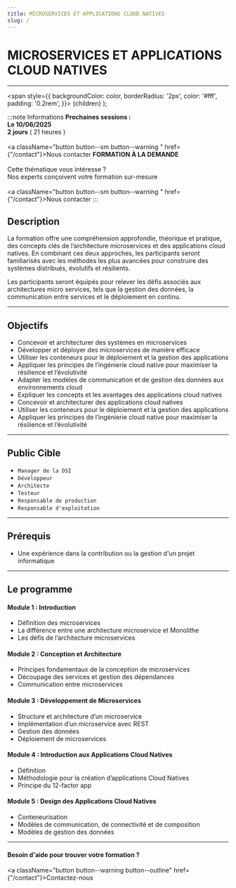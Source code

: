 ```yaml
---
title: MICROSERVICES ET APPLICATIONS CLOUD NATIVES
slug: /
---
```





#  MICROSERVICES ET APPLICATIONS CLOUD NATIVES

------------



  <span
    style={{
      backgroundColor: color,
      borderRadius: '2px',
      color: '#fff',
      padding: '0.2rem',
    }}>
    {children}
  </span>
);

:::note  Informations
<Tabs>
  <TabItem value="standard" label="STANDARD" default>
      <b> Prochaines sessions :</b><br/>
      <b> <CalendarMonthIcon viewBox="0 -14 36 36"/> Le 10/06/2025</b><br/>
      <b> <AccessTimeIcon viewBox="0 -14 36 36"/> 2 jours</b> ( 21 heures ) <br/><br/>
      <a className="button button--sm  button--warning " href={"/contact"}>Nous contacter</a>
  </TabItem>
  <TabItem value="sur-mesure" label="SUR-MESURE">
    <b>FORMATION À LA DEMANDE</b> <br/><br/>
      Cette thématique vous intéresse ?<br/>
      Nos experts conçoivent votre formation sur-mesure<br/><br/>
      <a className="button button--sm  button--warning " href={"/contact"}>Nous contacter</a>
  </TabItem>
</Tabs>
:::

## Description

La formation offre une compréhension approfondie, théorique et  pratique, des concepts clés de l’architecture microservices et des applications cloud natives.
En combinant ces deux approches, les participants seront familiarisés avec les méthodes les plus avancées pour construire des systèmes distribués, évolutifs et résilients.


Les participants seront équipés pour relever les défis associés aux architectures micro services, tels que la gestion des données, la communication entre services et le déploiement en continu.


----------

## Objectifs

+ Concevoir et architecturer des systèmes en microservices
+ Développer et déployer des microservices de manière efficace
+ Utiliser les conteneurs pour le déploiement et la gestion des applications
+ Appliquer les principes de l’ingénierie cloud native pour maximiser la résilience et l’évolutivité
+ Adapter les modèles de communication et de gestion des données aux environnements cloud
+ Expliquer les concepts et les avantages des applications cloud natives
+ Concevoir et architecturer des applications cloud natives
+ Utiliser les conteneurs pour le déploiement et la gestion des applications
+ Appliquer les principes de l’ingénierie cloud native pour maximiser la résilience et l’évolutivité

----------

## Public Cible

+ `Manager de la DSI`
+ `Développeur`
+ `Architecte`
+ `Testeur`
+ `Responsable de production`
+ `Responsable d'exploitation`

----------

## Prérequis

+ Une expérience dans la contribution ou la gestion d'un projet informatique

----------

## Le programme

#### Module 1 : Introduction

+ Définition des microservices
+ La différence entre une architecture microservice et Monolithe
+ Les défis de l’architecture microservices

#### Module 2 :  Conception et Architecture

+ Principes fondamentaux de la conception de microservices
+ Découpage des services et gestion des dépendances
+ Communication entre microservices

#### Module 3 : Développement de Microservices

+ Structure et architecture d’un microservice
+ Implémentation d’un microservice avec REST
+ Gestion des données
+ Déploiement de microservices

#### Module 4 : Introduction aux Applications Cloud Natives

+ Définition
+ Méthodologie pour la création d’applications Cloud Natives
+ Principe du 12-factor app

#### Module 5 : Design des Applications Cloud Natives

+ Conteneurisation
+ Modèles de communication, de connectivité et de composition
+ Modèles de gestion des données

----------

#### Besoin d'aide pour trouver votre formation ?

<a className="button button--warning button--outline" href={"/contact"}>Contactez-nous </a>